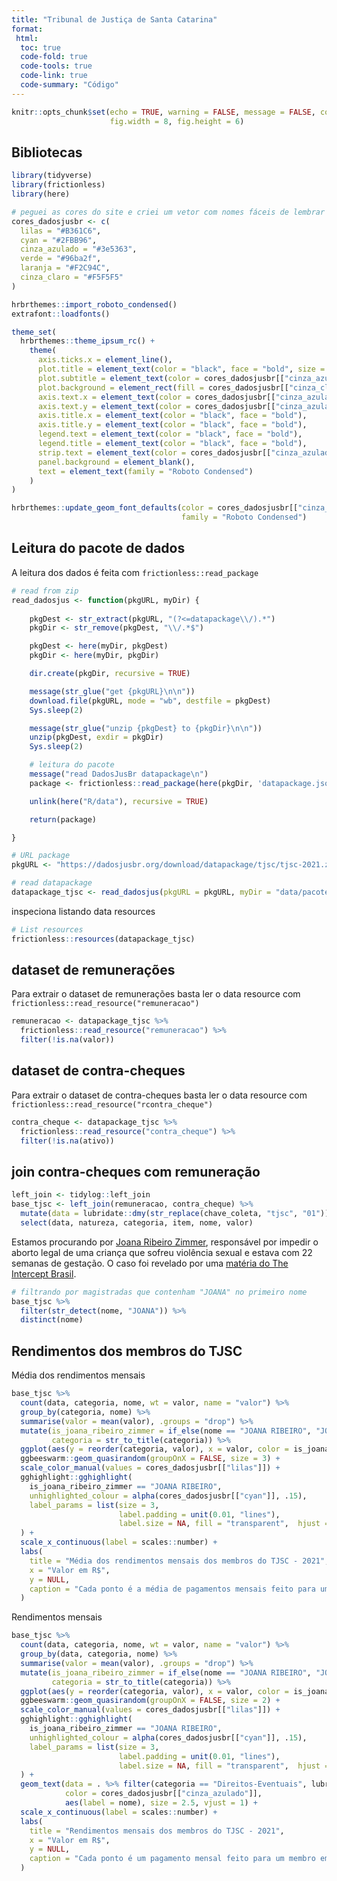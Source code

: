 ```yaml
---
title: "Tribunal de Justiça de Santa Catarina"
format:
 html:
  toc: true
  code-fold: true
  code-tools: true
  code-link: true
  code-summary: "Código"
---
```


```r
knitr::opts_chunk$set(echo = TRUE, warning = FALSE, message = FALSE, collapse = TRUE, comment = "#>",
                      fig.width = 8, fig.height = 6)
```

## Bibliotecas

```r
library(tidyverse)
library(frictionless)
library(here)
```

```r
# peguei as cores do site e criei um vetor com nomes fáceis de lembrar
cores_dadosjusbr <- c(
  lilas = "#B361C6",
  cyan = "#2FBB96",
  cinza_azulado = "#3e5363",
  verde = "#96ba2f",
  laranja = "#F2C94C",
  cinza_claro = "#F5F5F5"
)

hrbrthemes::import_roboto_condensed()
extrafont::loadfonts()

theme_set(
  hrbrthemes::theme_ipsum_rc() +
    theme(
      axis.ticks.x = element_line(),
      plot.title = element_text(color = "black", face = "bold", size = 13),
      plot.subtitle = element_text(color = cores_dadosjusbr[["cinza_azulado"]]),
      plot.background = element_rect(fill = cores_dadosjusbr[["cinza_claro"]], color = "transparent"),
      axis.text.x = element_text(color = cores_dadosjusbr[["cinza_azulado"]], size = 8, face = "bold"),
      axis.text.y = element_text(color = cores_dadosjusbr[["cinza_azulado"]], face = "bold"),
      axis.title.x = element_text(color = "black", face = "bold"),
      axis.title.y = element_text(color = "black", face = "bold"),
      legend.text = element_text(color = "black", face = "bold"),
      legend.title = element_text(color = "black", face = "bold"),
      strip.text = element_text(color = cores_dadosjusbr[["cinza_azulado"]], face = "bold"),
      panel.background = element_blank(),
      text = element_text(family = "Roboto Condensed")
    )
)

hrbrthemes::update_geom_font_defaults(color = cores_dadosjusbr[["cinza_azulado"]], 
                                      family = "Roboto Condensed")
```

## Leitura do pacote de dados

A leitura dos dados é feita com `frictionless::read_package`

```r
# read from zip
read_dadosjus <- function(pkgURL, myDir) {
  
    pkgDest <- str_extract(pkgURL, "(?<=datapackage\\/).*") 
    pkgDir <- str_remove(pkgDest, "\\/.*$")

    pkgDest <- here(myDir, pkgDest)
    pkgDir <- here(myDir, pkgDir)

    dir.create(pkgDir, recursive = TRUE)

    message(str_glue("get {pkgURL}\n\n"))
    download.file(pkgURL, mode = "wb", destfile = pkgDest)
    Sys.sleep(2)

    message(str_glue("unzip {pkgDest} to {pkgDir}\n\n"))
    unzip(pkgDest, exdir = pkgDir)
    Sys.sleep(2)

    # leitura do pacote
    message("read DadosJusBr datapackage\n")
    package <- frictionless::read_package(here(pkgDir, 'datapackage.json'))

    unlink(here("R/data"), recursive = TRUE)

    return(package)

}

# URL package
pkgURL <- "https://dadosjusbr.org/download/datapackage/tjsc/tjsc-2021.zip"

# read datapackage
datapackage_tjsc <- read_dadosjus(pkgURL = pkgURL, myDir = "data/pacotes")
```

inspeciona listando data resources

```r
# List resources
frictionless::resources(datapackage_tjsc)
```

## dataset de remunerações

Para extrair o dataset de remunerações basta ler o data resource com `frictionless::read_resource("remuneracao")`
```r
remuneracao <- datapackage_tjsc %>% 
  frictionless::read_resource("remuneracao") %>% 
  filter(!is.na(valor))
```

## dataset de contra-cheques

Para extrair o dataset de contra-cheques basta ler o data resource com `frictionless::read_resource("rcontra_cheque")`
```r
contra_cheque <- datapackage_tjsc %>% 
  frictionless::read_resource("contra_cheque") %>% 
  filter(!is.na(ativo))
```

## join contra-cheques com remuneração

```r
left_join <- tidylog::left_join
base_tjsc <- left_join(remuneracao, contra_cheque) %>% 
  mutate(data = lubridate::dmy(str_replace(chave_coleta, "tjsc", "01"))) %>% 
  select(data, natureza, categoria, item, nome, valor)
```

Estamos procurando por [Joana Ribeiro Zimmer](https://g1.globo.com/sc/santa-catarina/noticia/2022/06/22/quem-e-joana-ribeiro-zimmer-juiza-que-impediu-o-aborto-de-uma-menina-de-11-anos-que-foi-estuprada.ghtml), responsável por impedir o aborto legal de uma criança que sofreu violência sexual e estava com 22 semanas de gestação. O caso foi revelado por uma [matéria do The Intercept Brasil](https://theintercept.com/2022/06/20/video-juiza-sc-menina-11-anos-estupro-aborto/). 

```r
# filtrando por magistradas que contenham "JOANA" no primeiro nome
base_tjsc %>% 
  filter(str_detect(nome, "JOANA")) %>% 
  distinct(nome)
```

## Rendimentos dos membros do TJSC

Média dos rendimentos mensais

```r
base_tjsc %>%
  count(data, categoria, nome, wt = valor, name = "valor") %>% 
  group_by(categoria, nome) %>%
  summarise(valor = mean(valor), .groups = "drop") %>%
  mutate(is_joana_ribeiro_zimmer = if_else(nome == "JOANA RIBEIRO", "JOANA RIBEIRO", "Demais magistrados (TJSC)"),
         categoria = str_to_title(categoria)) %>% 
  ggplot(aes(y = reorder(categoria, valor), x = valor, color = is_joana_ribeiro_zimmer)) +
  ggbeeswarm::geom_quasirandom(groupOnX = FALSE, size = 3) +
  scale_color_manual(values = cores_dadosjusbr[["lilas"]]) +
  gghighlight::gghighlight(
    is_joana_ribeiro_zimmer == "JOANA RIBEIRO",
    unhighlighted_colour = alpha(cores_dadosjusbr[["cyan"]], .15),
    label_params = list(size = 3, 
                        label.padding = unit(0.01, "lines"),
                        label.size = NA, fill = "transparent",  hjust = 0.5, vjust = 0, color = cores_dadosjusbr[["cinza_azulado"]])
  ) +
  scale_x_continuous(label = scales::number) +
  labs(
    title = "Média dos rendimentos mensais dos membros do TJSC - 2021",
    x = "Valor em R$",
    y = NULL,
    caption = "Cada ponto é a média de pagamentos mensais feito para um membro em 2021"
  )
```

Rendimentos mensais

```r
base_tjsc %>%
  count(data, categoria, nome, wt = valor, name = "valor") %>% 
  group_by(data, categoria, nome) %>%
  summarise(valor = mean(valor), .groups = "drop") %>%
  mutate(is_joana_ribeiro_zimmer = if_else(nome == "JOANA RIBEIRO", "JOANA RIBEIRO", "Demais magistrados (TJSC)"),
         categoria = str_to_title(categoria)) %>% 
  ggplot(aes(y = reorder(categoria, valor), x = valor, color = is_joana_ribeiro_zimmer)) +
  ggbeeswarm::geom_quasirandom(groupOnX = FALSE, size = 2) +
  scale_color_manual(values = cores_dadosjusbr[["lilas"]]) +
  gghighlight::gghighlight(
    is_joana_ribeiro_zimmer == "JOANA RIBEIRO",
    unhighlighted_colour = alpha(cores_dadosjusbr[["cyan"]], .15),
    label_params = list(size = 3, 
                        label.padding = unit(0.01, "lines"),
                        label.size = NA, fill = "transparent",  hjust = 0.5, vjust = 0, color = cores_dadosjusbr[["cinza_azulado"]])
  ) +
  geom_text(data = . %>% filter(categoria == "Direitos-Eventuais", lubridate::month(data) == 11),
            color = cores_dadosjusbr[["cinza_azulado"]],
            aes(label = nome), size = 2.5, vjust = 1) +
  scale_x_continuous(label = scales::number) +
  labs(
    title = "Rendimentos mensais dos membros do TJSC - 2021",
    x = "Valor em R$",
    y = NULL,
    caption = "Cada ponto é um pagamento mensal feito para um membro em 2021"
  )
```